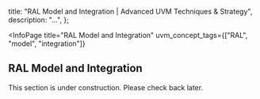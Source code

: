 
  title: "RAL Model and Integration | Advanced UVM Techniques & Strategy",
  description: "...",
};

<InfoPage
  title="RAL Model and Integration"
  uvm_concept_tags={["RAL", "model", "integration"]}
>

  ## RAL Model and Integration

  This section is under construction. Please check back later.

</InfoPage>